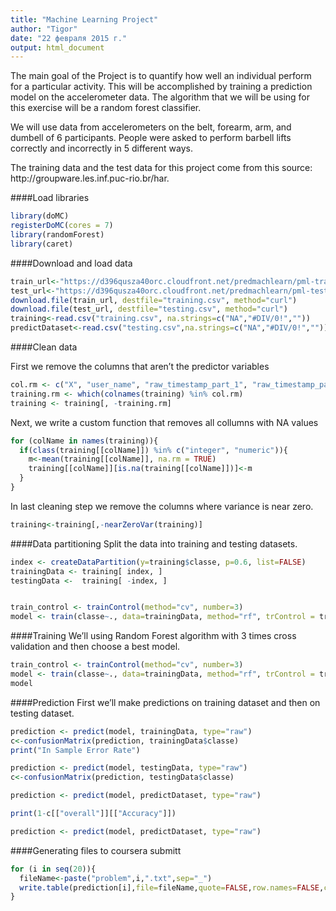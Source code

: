 ```yaml
---
title: "Machine Learning Project"
author: "Tigor"
date: "22 февраля 2015 г."
output: html_document
---
```


The main goal of the Project is to quantify how well an individual perform for a particular activity. This will be accomplished by training a prediction model on the accelerometer data. The algorithm that we will be using for this exercise will be a random forest classifier.

We will use data from accelerometers on the belt, forearm, arm, and dumbell of 6 participants. People were asked to perform barbell lifts correctly and incorrectly in 5 different ways. 

The training data and the test data for this project come from this source: http://groupware.les.inf.puc-rio.br/har.

####Load libraries

```r
library(doMC)
registerDoMC(cores = 7)
library(randomForest)
library(caret)
```


####Download and load data
```r
train_url<-"https://d396qusza40orc.cloudfront.net/predmachlearn/pml-training.csv"
test_url<-"https://d396qusza40orc.cloudfront.net/predmachlearn/pml-testing.csv"
download.file(train_url, destfile="training.csv", method="curl")
download.file(test_url, destfile="testing.csv", method="curl")
training<-read.csv("training.csv", na.strings=c("NA","#DIV/0!",""))
predictDataset<-read.csv("testing.csv",na.strings=c("NA","#DIV/0!",""))
```

####Clean data

First we remove the columns that aren't the predictor variables
```r
col.rm <- c("X", "user_name", "raw_timestamp_part_1", "raw_timestamp_part_2", "cvtd_timestamp", "new_window", "num_window")
training.rm <- which(colnames(training) %in% col.rm)
training <- training[, -training.rm]
```

Next, we write a custom function that removes all collumns with NA values
```r
for (colName in names(training)){
  if(class(training[[colName]]) %in% c("integer", "numeric")){
    m<-mean(training[[colName]], na.rm = TRUE)
    training[[colName]][is.na(training[[colName]])]<-m
  }
}
```

In last cleaning step we remove the columns where variance is near zero.
```r
training<-training[,-nearZeroVar(training)]
```

####Data partitioning
Split the data into training and testing datasets.
```r
index <- createDataPartition(y=training$classe, p=0.6, list=FALSE)
trainingData <- training[ index, ]
testingData <-  training[ -index, ]


train_control <- trainControl(method="cv", number=3)
model <- train(classe~., data=trainingData, method="rf", trControl = train_control)
```

####Training
We'll using Random Forest algorithm with 3 times cross validation and then choose a best model.
```r
train_control <- trainControl(method="cv", number=3)
model <- train(classe~., data=trainingData, method="rf", trControl = train_control)
model
```

####Prediction
First we'll make predictions on training dataset and then on testing dataset.
```r
prediction <- predict(model, trainingData, type="raw")
c<-confusionMatrix(prediction, trainingData$classe)
print("In Sample Error Rate")

prediction <- predict(model, testingData, type="raw")
c<-confusionMatrix(prediction, testingData$classe)

prediction <- predict(model, predictDataset, type="raw")

print(1-c[["overall"]][["Accuracy"]])

prediction <- predict(model, predictDataset, type="raw")
```

####Generating files to coursera submitt
```r
for (i in seq(20)){
  fileName<-paste("problem",i,".txt",sep="_")
  write.table(prediction[i],file=fileName,quote=FALSE,row.names=FALSE,col.names=FALSE)
}
```
